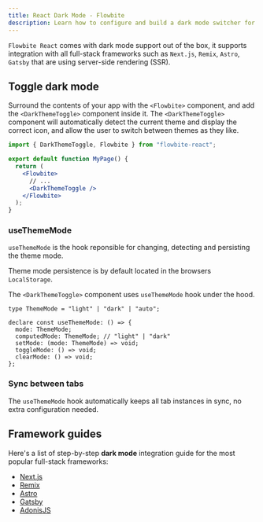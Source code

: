 ```yaml
---
title: React Dark Mode - Flowbite
description: Learn how to configure and build a dark mode switcher for Flowbite using Tailwind CSS and start developing with the components from the library
---
```


`Flowbite React` comes with dark mode support out of the box, it supports integration with all full-stack frameworks such as `Next.js`, `Remix`, `Astro`, `Gatsby` that are using server-side rendering (SSR).

## Toggle dark mode

Surround the contents of your app with the `<Flowbite>` component, and add the `<DarkThemeToggle>` component inside it. The `<DarkThemeToggle>` component will automatically detect the current theme and display the correct icon, and allow the user to switch between themes as they like.

```jsx
import { DarkThemeToggle, Flowbite } from "flowbite-react";

export default function MyPage() {
  return (
    <Flowbite>
      // ...
      <DarkThemeToggle />
    </Flowbite>
  );
}
```

### useThemeMode

`useThemeMode` is the hook reponsible for changing, detecting and persisting the theme mode.

Theme mode persistence is by default located in the browsers `LocalStorage`.

The `<DarkThemeToggle>` component uses `useThemeMode` hook under the hood.

```tsx
type ThemeMode = "light" | "dark" | "auto";

declare const useThemeMode: () => {
  mode: ThemeMode;
  computedMode: ThemeMode; // "light" | "dark"
  setMode: (mode: ThemeMode) => void;
  toggleMode: () => void;
  clearMode: () => void;
};
```

### Sync between tabs

The `useThemeMode` hook automatically keeps all tab instances in sync, no extra configuration needed.

## Framework guides

Here's a list of step-by-step **dark mode** integration guide for the most popular full-stack frameworks:

- [Next.js](/docs/guides/next-js#dark-mode)
- [Remix](/docs/guides/remix#dark-mode)
- [Astro](/docs/guides/astro#dark-mode)
- [Gatsby](/docs/guides/gatsby#dark-mode)
- [AdonisJS](/docs/guides/adonis-js#dark-mode)
